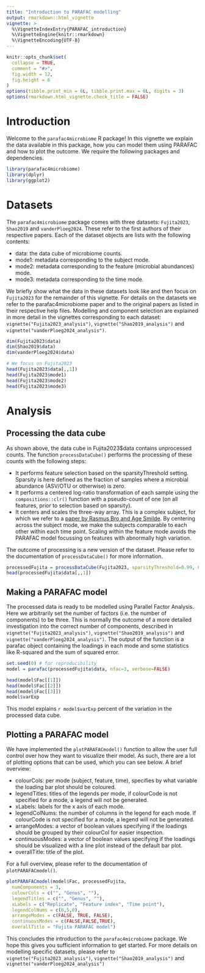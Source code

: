 ---
title: "Introduction to PARAFAC modelling"
output: rmarkdown::html_vignette
vignette: >
  %\VignetteIndexEntry{PARAFAC_introduction}
  %\VignetteEngine{knitr::rmarkdown}
  %\VignetteEncoding{UTF-8}
---

```{r, include = FALSE}
knitr::opts_chunk$set(
  collapse = TRUE,
  comment = "#>",
  fig.width = 12,
  fig.height = 6
)
options(tibble.print_min = 6L, tibble.print.max = 6L, digits = 3)
options(rmarkdown.html_vignette.check_title = FALSE)
```

# Introduction
Welcome to the `parafac4microbiome` R package! In this vignette we explain the data available in this package, how you can model them using PARAFAC and how to plot the outcome. We require the following packages and dependencies.

```{r setup}
library(parafac4microbiome)
library(dplyr)
library(ggplot2)
```

# Datasets
The `parafac4microbiome` package comes with three datasets: `Fujita2023`, `Shao2019` and `vanderPloeg2024`. These refer to the first authors of their respective papers. Each of the dataset objects are lists with the following contents:

*   data: the data cube of microbiome counts.
*   mode1: metadata corresponding to the subject mode.
*   mode2: metadata corresponding to the feature (microbial abundances) mode.
*   mode3: metadata corresponding to the time mode.

We briefly show what the data in these datasets look like and then focus on `Fujita2023` for the remainder of this vignette. For details on the datasets we refer to the parafac4microbiome paper and to the original papers as listed in their respective help files. Modelling and component selection are explained in more detail in the vignettes corresponding to each dataset: `vignette("Fujita2023_analysis")`, `vignette("Shao2019_analysis")` and `vignette("vanderPloeg2024_analysis")`.

```{r datasets}
dim(Fujita2023$data)
dim(Shao2019$data)
dim(vanderPloeg2024$data)

# We focus on Fujita2023
head(Fujita2023$data[,,1])
head(Fujita2023$mode1)
head(Fujita2023$mode2)
head(Fujita2023$mode3)
```

# Analysis
## Processing the data cube
As shown above, the data cube in Fujita2023$data contains unprocessed counts. The function `processDataCube()` performs the processing of these counts with the following steps:

*   It performs feature selection based on the sparsityThreshold setting. Sparsity is here defined as the fraction of samples where a microbial abundance (ASV/OTU or otherwise) is zero.
*   It performs a centered log-ratio transformation of each sample using the `compositions::clr()` function with a pseudo-count of one (on all features, prior to selection based on sparsity).
*   It centers and scales the three-way array. This is a complex subject, for which we refer to a [paper by Rasmus Bro and Age Smilde](https://doi.org/10.1002/cem.773). By centering across the subject mode, we make the subjects comparable to each other within each time point. Scaling within the feature mode avoids the PARAFAC model focussing on features with abnormally high variation.

The outcome of processing is a new version of the dataset. Please refer to the documentation of `processDataCube()` for more information.

```{r data processing}
processedFujita = processDataCube(Fujita2023, sparsityThreshold=0.99, CLR=TRUE, centerMode=1, scaleMode=2)
head(processedFujita$data[,,1])
```

## Making a PARAFAC model
The processed data is ready to be modelled using Parallel Factor Analysis. Here we arbitrarily set the number of factors (i.e. the number of components) to be three. This is normally the outcome of a more detailed investigation into the correct number of components, described in `vignette("Fujita2023_analysis")`, `vignette("Shao2019_analysis")` and `vignette("vanderPloeg2024_analysis")`. The output of the function is a parafac object containing the loadings in each mode and some statistics like R-squared and the sum of squared error.

```{r fujita2023 modelling}
set.seed(0) # for reproducibility
model = parafac(processedFujita$data, nfac=3, verbose=FALSE)

head(model$Fac[[1]])
head(model$Fac[[2]])
head(model$Fac[[3]])
model$varExp
```

This model explains `r model$varExp` percent of the variation in the processed data cube.

## Plotting a PARAFAC model
We have implemented the `plotPARAFACmodel()` function to allow the user full control over how they want to visualize their model. As such, there are a lot of plotting options that can be used, which you can see below. A brief overview:

*    colourCols: per mode (subject, feature, time), specifies by what variable the loading bar plot should be coloured.
*    legendTitles: titles of the legends per mode, if colourCode is not specified for a mode, a legend will not be generated.
*    xLabels: labels for the x axis of each mode.
*    legendColNums: the number of columns in the legend for each mode. If colourCode is not specified for a mode, a legend will not be generated.
*    arrangeModes: a vector of boolean values specifying if the loadings should be grouped by their colourCol for easier inspection.
*    continuousModes: a vector of boolean values specifying if the loadings should be visualized with a line plot instead of the default bar plot.
*    overallTitle: title of the plot.

For a full overview, please refer to the documentation of `plotPARAFACmodel()`.

```{r plotting}
plotPARAFACmodel(model$Fac, processedFujita,
  numComponents = 3,
  colourCols = c("", "Genus", ""),
  legendTitles = c("", "Genus", ""),
  xLabels = c("Replicate", "Feature index", "Time point"),
  legendColNums = c(0,5,0),
  arrangeModes = c(FALSE, TRUE, FALSE),
  continuousModes = c(FALSE,FALSE,TRUE),
  overallTitle = "Fujita PARAFAC model")
```

This concludes the introduction to the `parafac4microbiome` package. We hope this gives you sufficient information to get started. For more details on modelling specific datasets, please refer to `vignette("Fujita2023_analysis")`, `vignette("Shao2019_analysis")` and `vignette("vanderPloeg2024_analysis")`
